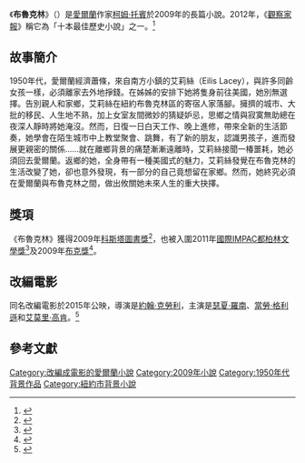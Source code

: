 {{noteTA
|G1=Show
|G2=Movie
|1=zh-hant:柯姆·托賓; zh-hans:科尔姆·托宾;
}}
{{Infobox book
| name = 布魯克林<br />''Brooklyn''
| image = Brooklyn Colm Toibin.jpg
| caption = 第一版封面
| author = [[柯姆·托賓|柯姆·托賓]]
| illustrator =
| cover_artist =
| country = 愛爾蘭
| language =英語
| series =
| subject = 
| genre = [[長篇小說|長篇小說]]
| publisher = [[維京出版社|維京出版社]]
| release_date = 2009年4月29日
| media_type = 印刷（[[精裝書|精裝書]]及[[平裝書|平裝書]]）
| pages = 256頁（精裝本）
| isbn = 978-0-670-91812-6
}}

《'''布魯克林'''》（{{lang-en|'''''Brooklyn'''''}}）是[[愛爾蘭|愛爾蘭]]作家[[柯姆·托賓|柯姆·托賓]]於2009年的長篇小說。2012年，《[[觀察家報|觀察家報]]》稱它為「十本最佳歷史小說」之一。<ref>{{cite news |language = en |author = William Skidelsky |url = http://www.theguardian.com/culture/gallery/2012/may/13/ten-best-historical-novels#/?picture=389920283&index=4 |title = The 10 best historical novels |publisher = The Observer (Guardian Media Group) |date = 2012-05-13 |accessdate = 2016-04-29 |archive-date = 2021-01-08 |archive-url = https://web.archive.org/web/20210108082457/https://www.theguardian.com/culture/gallery/2012/may/13/ten-best-historical-novels#/?picture=389920283&index=4 |dead-url = no }}</ref>

== 故事簡介 ==
1950年代，愛爾蘭經濟蕭條，來自南方小鎮的艾莉絲（Eilis Lacey），與許多同齡女孩一樣，必須離家去外地掙錢。在姊姊的安排下她將隻身前往美國，她別無選擇。告別親人和家鄉，艾莉絲在紐約布魯克林區的寄宿人家落腳。擁擠的城市、大批的移民、人生地不熟，加上女室友間微妙的猜疑妒忌，思鄉之情與寂寞無助總在夜深人靜時將她淹沒。然而，日復一日白天工作、晚上進修，帶來全新的生活節奏，她學會在陌生城市中上教堂聚會、跳舞，有了新的朋友，認識男孩子，進而發展更親密的關係……就在離鄉背景的痛楚漸漸遠離時，艾莉絲接聞一椿噩耗，她必須回去愛爾蘭。返鄉的她，全身帶有一種美國式的魅力，艾莉絲發覺在布魯克林的生活改變了她，卻也意外發現，有一部分的自己竟想留在家鄉。然而，她終究必須在愛爾蘭與布魯克林之間，做出攸關她未來人生的重大抉擇。

==獎項==
《布魯克林》獲得2009年[[科斯塔圖書獎|科斯塔圖書獎]]<ref>{{cite news |language = en |url = http://www.rte.ie/ten/news/2010/0104/420413-costaawards/ |title = Tóibín wins Costa Novel Award |publisher = RTÉ News |date = 2010-01-04}}</ref>，也被入圍2011年[[國際IMPAC都柏林文學獎|國際IMPAC都柏林文學獎]]<ref>{{Cite web |url = http://www.irishtimes.com/culture/books/william-trevor-makes-an-impac-1.569880 |title = William Trevor makes an Impac |author = Eileen Battersby |date = 2011-04-12 |publisher = Irish Times |language = en |access-date = 2016-04-29 |archive-date = 2020-11-29 |archive-url = https://web.archive.org/web/20201129021737/https://www.irishtimes.com/culture/books/william-trevor-makes-an-impac-1.569880 |dead-url = no }}</ref>及2009年[[布克獎|布克獎]]<ref>{{cite news |language = en |author = Mark Brown |url = http://www.theguardian.com/books/2009/jul/28/heavyweights-clash-booker-longlist |title = Heavyweights clash on Booker longlist |publisher = The Guardian |date = 2009-07-28 |accessdate = 2016-04-29 |archive-date = 2021-02-09 |archive-url = https://web.archive.org/web/20210209120625/https://www.theguardian.com/books/2009/jul/28/heavyweights-clash-booker-longlist |dead-url = no }}</ref>。

== 改編電影 ==
{{main|布魯克林之戀}}
同名改編電影於2015年公映，導演是[[約翰·克勞利|約翰·克勞利]]，主演是[[瑟夏·羅南|瑟夏·羅南]]、[[當勞·格利遜|當勞·格利遜]]和[[艾莫里·高肯|艾莫里·高肯]]。<ref>{{cite news |language = en |author = Dave McNary |url = http://variety.com/2014/film/news/saoirse-ronan-heads-to-ireland-for-john-crowleys-brooklyn-1201151073/ |title = Saoirse Ronan Heads to Ireland for John Crowley’s ‘Brooklyn’ |publisher = Variety |accessdate = 2016-04-29 |archive-date = 2018-01-25 |archive-url = https://web.archive.org/web/20180125134651/https://variety.com/2014/film/news/saoirse-ronan-heads-to-ireland-for-john-crowleys-brooklyn-1201151073/ |dead-url = no }}</ref>

==參考文獻==
{{Reflist}}

[[Category:改編成電影的愛爾蘭小說|Category:改編成電影的愛爾蘭小說]]
[[Category:2009年小說|Category:2009年小說]]
[[Category:1950年代背景作品|Category:1950年代背景作品]]
[[Category:紐約市背景小說|Category:紐約市背景小說]]